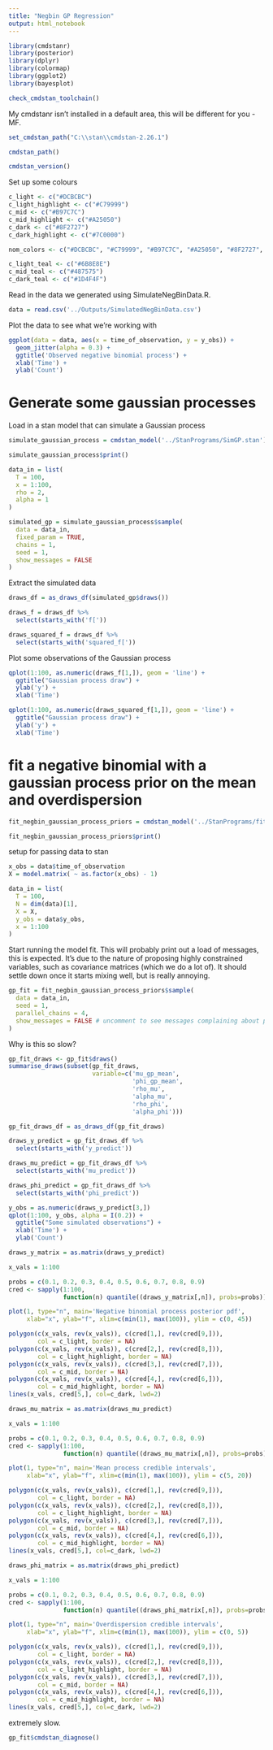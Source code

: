 ```yaml
---
title: "Negbin GP Regression"
output: html_notebook
---
```


```r
library(cmdstanr)
library(posterior)
library(dplyr)
library(colormap)
library(ggplot2)
library(bayesplot)
```

```r
check_cmdstan_toolchain()
```
My cmdstanr isn't installed in a default area, this will be different for you - MF.
```r
set_cmdstan_path("C:\\stan\\cmdstan-2.26.1")
```

```r
cmdstan_path()
```


```r
cmdstan_version()
```

Set up some colours

```r
c_light <- c("#DCBCBC")
c_light_highlight <- c("#C79999")
c_mid <- c("#B97C7C")
c_mid_highlight <- c("#A25050")
c_dark <- c("#8F2727")
c_dark_highlight <- c("#7C0000")

nom_colors <- c("#DCBCBC", "#C79999", "#B97C7C", "#A25050", "#8F2727", "#7C0000")

c_light_teal <- c("#6B8E8E")
c_mid_teal <- c("#487575")
c_dark_teal <- c("#1D4F4F")
```

Read in the data we generated using SimulateNegBinData.R.

```r
data = read.csv('../Outputs/SimulatedNegBinData.csv')
```

Plot the data to see what we're working with

```r
ggplot(data = data, aes(x = time_of_observation, y = y_obs)) + 
  geom_jitter(alpha = 0.3) +
  ggtitle('Observed negative binomial process') + 
  xlab('Time') + 
  ylab('Count')
```

# Generate some gaussian processes

Load in a stan model that can simulate a Gaussian process

```r
simulate_gaussian_process = cmdstan_model('../StanPrograms/SimGP.stan')
```

```r
simulate_gaussian_process$print()
```

```r
data_in = list(
  T = 100,
  x = 1:100,
  rho = 2,
  alpha = 1
)

simulated_gp = simulate_gaussian_process$sample(
  data = data_in,
  fixed_param = TRUE,
  chains = 1,
  seed = 1,
  show_messages = FALSE
)
```

Extract the simulated data

```r
draws_df = as_draws_df(simulated_gp$draws())

draws_f = draws_df %>%
  select(starts_with('f['))

draws_squared_f = draws_df %>%
  select(starts_with('squared_f['))
```

Plot some observations of the Gaussian process

```r
qplot(1:100, as.numeric(draws_f[1,]), geom = 'line') +
  ggtitle("Gaussian process draw") +
  ylab('y') +
  xlab('Time')
```

```r
qplot(1:100, as.numeric(draws_squared_f[1,]), geom = 'line') +
  ggtitle("Gaussian process draw") +
  ylab('y') +
  xlab('Time')
```


# fit a negative binomial with a gaussian process prior on the mean and overdispersion

```r
fit_negbin_gaussian_process_priors = cmdstan_model('../StanPrograms/fit_negbin_gaussian_process_priors.stan')
```

```r
fit_negbin_gaussian_process_priors$print()
```

setup for passing data to stan

```r
x_obs = data$time_of_observation
X = model.matrix( ~ as.factor(x_obs) - 1)

data_in = list(
  T = 100,
  N = dim(data)[1],
  X = X,
  y_obs = data$y_obs,
  x = 1:100
)
```

Start running the model fit. This will probably print out a load of messages, this is expected. It's due to the nature of proposing highly constrained variables, such as covariance matrices (which we do a lot of). It should settle down once it starts mixing well, but is really annoying.

```r
gp_fit = fit_negbin_gaussian_process_priors$sample(
  data = data_in,
  seed = 1,
  parallel_chains = 4,
  show_messages = FALSE # uncomment to see messages complaining about proposed cov matrices that aren't positive definite
)
```

Why is this so slow?

```r
gp_fit_draws <- gp_fit$draws()
summarise_draws(subset(gp_fit_draws,
                       variable=c('mu_gp_mean',
                                  'phi_gp_mean',
                                  'rho_mu',
                                  'alpha_mu',
                                  'rho_phi',
                                  'alpha_phi')))
```



```r
gp_fit_draws_df = as_draws_df(gp_fit_draws)

draws_y_predict = gp_fit_draws_df %>%
  select(starts_with('y_predict'))

draws_mu_predict = gp_fit_draws_df %>%
  select(starts_with('mu_predict'))

draws_phi_predict = gp_fit_draws_df %>%
  select(starts_with('phi_predict'))
```


```r
y_obs = as.numeric(draws_y_predict[3,])
qplot(1:100, y_obs, alpha = I(0.2)) +
  ggtitle("Some simulated observations") +
  xlab('Time') +
  ylab('Count')
```


```r
draws_y_matrix = as.matrix(draws_y_predict)

x_vals = 1:100

probs = c(0.1, 0.2, 0.3, 0.4, 0.5, 0.6, 0.7, 0.8, 0.9)
cred <- sapply(1:100,
               function(n) quantile((draws_y_matrix[,n]), probs=probs))

plot(1, type="n", main='Negative binomial process posterior pdf',
     xlab="x", ylab="f", xlim=c(min(1), max(100)), ylim = c(0, 45))

polygon(c(x_vals, rev(x_vals)), c(cred[1,], rev(cred[9,])),
        col = c_light, border = NA)
polygon(c(x_vals, rev(x_vals)), c(cred[2,], rev(cred[8,])),
        col = c_light_highlight, border = NA)
polygon(c(x_vals, rev(x_vals)), c(cred[3,], rev(cred[7,])),
        col = c_mid, border = NA)
polygon(c(x_vals, rev(x_vals)), c(cred[4,], rev(cred[6,])),
        col = c_mid_highlight, border = NA)
lines(x_vals, cred[5,], col=c_dark, lwd=2)
```


```r
draws_mu_matrix = as.matrix(draws_mu_predict)

x_vals = 1:100

probs = c(0.1, 0.2, 0.3, 0.4, 0.5, 0.6, 0.7, 0.8, 0.9)
cred <- sapply(1:100,
               function(n) quantile((draws_mu_matrix[,n]), probs=probs))

plot(1, type="n", main='Mean process credible intervals',
     xlab="x", ylab="f", xlim=c(min(1), max(100)), ylim = c(5, 20))

polygon(c(x_vals, rev(x_vals)), c(cred[1,], rev(cred[9,])),
        col = c_light, border = NA)
polygon(c(x_vals, rev(x_vals)), c(cred[2,], rev(cred[8,])),
        col = c_light_highlight, border = NA)
polygon(c(x_vals, rev(x_vals)), c(cred[3,], rev(cred[7,])),
        col = c_mid, border = NA)
polygon(c(x_vals, rev(x_vals)), c(cred[4,], rev(cred[6,])),
        col = c_mid_highlight, border = NA)
lines(x_vals, cred[5,], col=c_dark, lwd=2)
```


```r
draws_phi_matrix = as.matrix(draws_phi_predict)

x_vals = 1:100

probs = c(0.1, 0.2, 0.3, 0.4, 0.5, 0.6, 0.7, 0.8, 0.9)
cred <- sapply(1:100,
               function(n) quantile((draws_phi_matrix[,n]), probs=probs))

plot(1, type="n", main='Overdispersion credible intervals',
     xlab="x", ylab="f", xlim=c(min(1), max(100)), ylim = c(0, 5))

polygon(c(x_vals, rev(x_vals)), c(cred[1,], rev(cred[9,])),
        col = c_light, border = NA)
polygon(c(x_vals, rev(x_vals)), c(cred[2,], rev(cred[8,])),
        col = c_light_highlight, border = NA)
polygon(c(x_vals, rev(x_vals)), c(cred[3,], rev(cred[7,])),
        col = c_mid, border = NA)
polygon(c(x_vals, rev(x_vals)), c(cred[4,], rev(cred[6,])),
        col = c_mid_highlight, border = NA)
lines(x_vals, cred[5,], col=c_dark, lwd=2)
```

extremely slow.

```r
gp_fit$cmdstan_diagnose()
```



